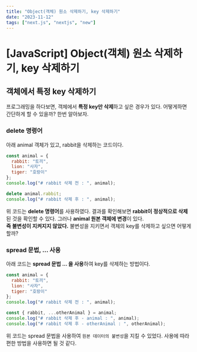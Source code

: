 ```yaml
---
title: "Object(객체) 원소 삭제하기, key 삭제하기"
date: "2023-11-12"
tags: ["next.js", "nextjs", "new"]
---
```


# [JavaScript] Object(객체) 원소 삭제하기, key 삭제하기

## 객체에서 특정 key 삭제하기

프로그래밍을 하다보면, 객체에서 **특정 key만 삭제**하고 싶은 경우가 있다. 어떻게하면 간단하게 할 수 있을까? 한번 알아보자.

### delete 명령어

아래 animal 객체가 있고, rabbit을 삭제하는 코드이다.

```js
const animal = {
  rabbit: "토끼",
  lion: "사자",
  tiger: "호랑이"
};
console.log("# rabbit 삭제 전 : ", animal);

delete animal.rabbit;
console.log("# rabbit 삭제 후 : ", animal);
```

<PostImage
  src="https://raw.githubusercontent.com/Codiving/test/main/Images/Temp/JavaScript/Object(객체)%20원소%20삭제하기%2C%20key%20삭제하기/1.png"
  alt="이미지1"
/>

위 코드는 **delete 명령어**를 사용하였다. 결과를 확인해보면 **rabbit이 정상적으로 삭제**된 것을 확인할 수 있다. 그러나 **animal 원본 객체에 변경**이 있다.  
**즉 불변성이 지켜지지 않았다.** 불변성을 지키면서 객체의 key를 삭제하고 싶으면 어떻게 할까?

### spread 문법, ... 사용

아래 코드는 **spread 문법 ... 을 사용**하여 key를 삭제하는 방법이다.

```js
const animal = {
  rabbit: "토끼",
  lion: "사자",
  tiger: "호랑이"
};
console.log("# rabbit 삭제 전 : ", animal);

const { rabbit, ...otherAnimal } = animal;
console.log("# rabbit 삭제 후 - animal : ", animal);
console.log("# rabbit 삭제 후 - otherAnimal : ", otherAnimal);
```

<PostImage
  src="https://raw.githubusercontent.com/Codiving/test/main/Images/Temp/JavaScript/Object(객체)%20원소%20삭제하기%2C%20key%20삭제하기/2.png"
  alt="이미지2"
/>

위 코드는 spread 문법을 사용하여 `원본 데이터의 불변성`을 지킬 수 있었다. 사용에 따라 편한 방법을 사용하면 될 것 같다.
